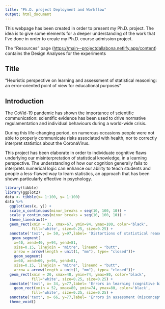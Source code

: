 ```yaml
---
title: "Ph.D. project Deployment and Workflow"
output: html_document
---
```


This webpage has been created in order to present my Ph.D. project. The idea is to give some elements for a deeper understanding of the work that I've done in order to create my Ph.D. course admission project.


The "Resources" page (<https://main--projectdallabona.netlify.app/content>) contains the Design Analyses for the experiments

## Title

"Heuristic perspective on learning and assessment of statistical reasoning:
an error-oriented point of view for educational purposes"

## Introduction


The CoVid-19 pandemic has shown the importance of scientific communication: scientific evidence has been used to drive normative regulamentation and individual behaviours during a world-wide crisis.   

During this life-changing period, on numerous occasions people were not able to properly communicate risks associated with health, nor to correctly interpret statistics about the CoronaVirus. 


This project has been elaborate in order to individuate cognitive flaws underlying our misinterpretation of statistical knowledge, in a learning perspective. The understanding of how our cognition generally fails to interprets numerical logic can enhance  our ability to teach students and people a less-flawed way to learn statistics, an approach that has been shown particularly effective in psychology.


```r
library(tibble)
library(ggplot2)
data <- tibble(x= 1:100, y= 1:100)
data %>% 
  ggplot(aes(x, y)) +
  scale_x_continuous(minor_breaks = seq(10, 100, 10)) +
  scale_y_continuous(minor_breaks = seq(10, 100, 10)) +
  theme_linedraw()+
  geom_rect(xmin = 33, xmax=67, ymin=94, ymax=100, color='black',
            fill='white', size=0.25, size=0.25) +
  annotate('text', x= 50, y=97,label= 'Distortions of statistical reasoning', size=2.5) +
   geom_segment(
    x=40, xend=40, y=94, yend=81, 
    size=0.15, linejoin = "mitre", lineend = "butt",
    arrow = arrow(length = unit(1, "mm"), type= "closed"))+
    geom_segment(
    x=60, xend=60, y=94, yend=81, 
    size=0.15, linejoin = "mitre", lineend = "butt",
    arrow = arrow(length = unit(1, "mm"), type= "closed"))+
  geom_rect(xmin = 20, xmax=48, ymin=74, ymax=80, color='black',
            fill='white', size=0.25, size=0.25) +
  annotate('text', x= 34, y=77,label= 'Errors in learning (cognitive biases)', size=2.5) +
    geom_rect(xmin = 52, xmax=80, ymin=74, ymax=80, color='black',
            fill='white', size=0.25, size=0.25) +
  annotate('text', x= 66, y=77,label= 'Errors in assessment (misconceptions)', size=2.5) +
  theme_void()


```

